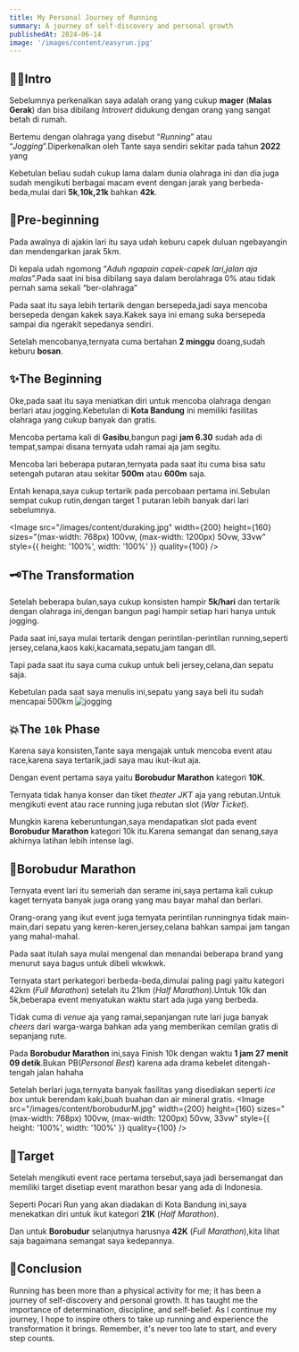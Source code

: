 ```yaml
---
title: My Personal Journey of Running
summary: A journey of self-discovery and personal growth
publishedAt: 2024-06-14
image: '/images/content/easyrun.jpg'
---
```


## 👋🏿Intro

Sebelumnya perkenalkan saya adalah orang yang cukup **mager** (**Malas Gerak**) dan bisa dibilang *Introvert* didukung dengan orang yang sangat betah di rumah.

Bertemu dengan olahraga yang disebut “*Running*” atau “*Jogging*”.Diperkenalkan oleh Tante saya sendiri sekitar pada tahun **2022** yang 

Kebetulan beliau sudah cukup lama dalam dunia olahraga ini dan dia juga sudah mengikuti berbagai macam event dengan jarak yang berbeda-beda,mulai dari **5k**,**10k,21k** bahkan **42k**.

## 🎈Pre-beginning

Pada awalnya di ajakin lari itu saya udah keburu capek duluan ngebayangin dan mendengarkan jarak 5km.

Di kepala udah ngomong “*Aduh ngapain capek-capek lari,jalan aja malas*”.Pada saat ini bisa dibilang saya dalam berolahraga 0% atau tidak pernah sama sekali “ber-olahraga”

Pada saat itu saya lebih tertarik dengan bersepeda,jadi saya mencoba bersepeda dengan kakek saya.Kakek saya ini emang suka bersepeda sampai dia ngerakit sepedanya sendiri.

Setelah mencobanya,ternyata cuma bertahan **2 minggu** doang,sudah keburu **bosan**.

## ✨️The Beginning

Oke,pada saat itu saya meniatkan diri untuk mencoba olahraga dengan berlari atau jogging.Kebetulan di **Kota Bandung** ini memiliki fasilitas olahraga yang cukup banyak dan gratis.

Mencoba pertama kali di **Gasibu**,bangun pagi **jam 6.30** sudah ada di tempat,sampai disana ternyata udah ramai aja jam segitu.

Mencoba lari beberapa putaran,ternyata pada saat itu cuma bisa satu setengah putaran atau sekitar **500m** atau **600m** saja.

Entah kenapa,saya cukup tertarik pada percobaan pertama ini.Sebulan sempat cukup rutin,dengan target 1 putaran lebih banyak dari lari sebelumnya.

<Image src="/images/content/duraking.jpg" 
        width={200}
        height={160}
        sizes="(max-width: 768px) 100vw,
              (max-width: 1200px) 50vw,
              33vw"
        style={{ height: '100%', width: '100%' }} 
quality={100} />
    
## 🗝The Transformation

Setelah beberapa bulan,saya cukup konsisten hampir **5k/hari** dan tertarik dengan olahraga ini,dengan bangun pagi hampir setiap hari hanya untuk jogging.

Pada saat ini,saya mulai tertarik dengan perintilan-perintilan running,seperti jersey,celana,kaos kaki,kacamata,sepatu,jam tangan dll.

Tapi pada saat itu saya cuma cukup untuk beli jersey,celana,dan sepatu saja.

<StabiloBiru>Kebetulan pada saat saya menulis ini,sepatu yang saya beli itu sudah mencapai 500km</StabiloBiru>
<Image
src='/images/content/stravahoka.png'
alt='jogging'
quality={100}
width={400}
height={300}
/>
## 💥The `10k` Phase

Karena saya konsisten,Tante saya mengajak untuk mencoba event atau race,karena saya tertarik,jadi saya mau ikut-ikut aja.

Dengan event pertama saya yaitu **Borobudur Marathon** kategori **10K**.

Ternyata tidak hanya konser dan tiket *theater JKT* aja yang rebutan.Untuk mengikuti event atau race running juga rebutan slot (*War Ticket*).

Mungkin karena keberuntungan,saya mendapatkan slot pada event **Borobudur Marathon** kategori 10k itu.Karena semangat dan senang,saya akhirnya latihan lebih intense lagi.

## 🎊Borobudur Marathon

Ternyata event lari itu semeriah dan serame ini,saya pertama kali cukup kaget ternyata banyak juga orang yang mau bayar mahal dan berlari.

Orang-orang yang ikut event juga ternyata perintilan runningnya tidak main-main,dari sepatu yang keren-keren,jersey,celana bahkan sampai jam tangan yang mahal-mahal.

Pada saat itulah saya mulai mengenal dan menandai beberapa brand yang menurut saya bagus untuk dibeli wkwkwk.

Ternyata start perkategori berbeda-beda,dimulai paling pagi yaitu kategori 42km (*Full Marathon*) setelah itu 21km (*Half Marathon*).Untuk 10k dan 5k,beberapa event menyatukan waktu start ada juga yang berbeda.

Tidak cuma di *venue* aja yang ramai,sepanjangan rute lari juga banyak *cheers* dari warga-warga bahkan ada yang memberikan cemilan gratis di sepanjang rute.

Pada **Borobudur Marathon** ini,saya Finish 10k dengan waktu **1 jam 27 menit 09 detik**.Bukan PB(*Personal Best*) karena ada drama kebelet ditengah-tengah jalan hahaha

Setelah berlari juga,ternyata banyak fasilitas yang disediakan seperti *ice box* untuk berendam kaki,buah buahan dan air mineral gratis.
<Image src="/images/content/borobudurM.jpg" 
        width={200}
        height={160}
        sizes="(max-width: 768px) 100vw,
              (max-width: 1200px) 50vw,
              33vw"
        style={{ height: '100%', width: '100%' }} 
quality={100} />
## 🥈Target

Setelah mengikuti event race pertama tersebut,saya jadi bersemangat dan memiliki target disetiap event marathon besar yang ada di Indonesia.

Seperti Pocari Run yang akan diadakan di Kota Bandung ini,saya menekatkan diri untuk ikut kategori **21K** (*Half Marathon*).

Dan untuk **Borobudur** selanjutnya harusnya **42K** (*Full Marathon*),kita lihat saja bagaimana semangat saya kedepannya.

## 🧠Conclusion

Running has been more than a physical activity for me; it has been a journey of self-discovery and personal growth. 
It has taught me the importance of determination, discipline, and self-belief. As I continue my journey, 
I hope to inspire others to take up running and experience the transformation it brings.
 Remember, it's never too late to start, and every step counts.
